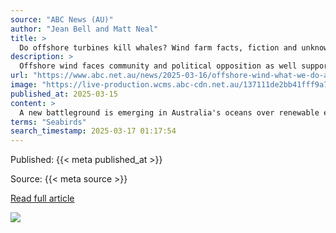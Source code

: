 ```yaml
---
source: "ABC News (AU)"
author: "Jean Bell and Matt Neal"
title: >
  Do offshore turbines kill whales? Wind farm facts, fiction and unknowns
description: >
  Offshore wind faces community and political opposition as well support for its promise of ample renewable energy and while some claims can be ruled out, experts say other concerns are valid.
url: "https://www.abc.net.au/news/2025-03-16/offshore-wind-what-we-do-and-dont-know/103686234"
image: "https://live-production.wcms.abc-cdn.net.au/137111de2bb41fff9a7fb7d7489d5641?impolicy=wcms_watermark_news&cropH=2813&cropW=5000&xPos=0&yPos=43&width=862&height=485&imformat=generic"
published_at: 2025-03-15
content: >
  A new battleground is emerging in Australia's oceans over renewable energy projects the government says are necessary to dealing with climate change and reducing our country's carbon emissions.  Just… [+10591 chars]
terms: "Seabirds"
search_timestamp: 2025-03-17 01:17:54
---
```



Published: {{< meta published_at >}}


Source: {{< meta source >}}


[Read full article]({{< meta url >}}){target='_blank'}



![](`r rmarkdown::metadata$image[1]`)
